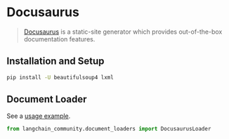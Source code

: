 # Docusaurus

>[Docusaurus](https://docusaurus.io/) is a static-site generator which provides 
> out-of-the-box documentation features.
 

## Installation and Setup


```bash
pip install -U beautifulsoup4 lxml
```

## Document Loader

See a [usage example](/docs/integrations/document_loaders/docusaurus).

```python
from langchain_community.document_loaders import DocusaurusLoader
```
